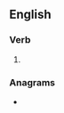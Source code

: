 ==English==

===Verb===
{{head|en|verb form}}

# {{present participle of|resell|lang=en|nocat=1}}

===Anagrams===
* {{anagrams|en|a=eegillnrs|Ellingers}}